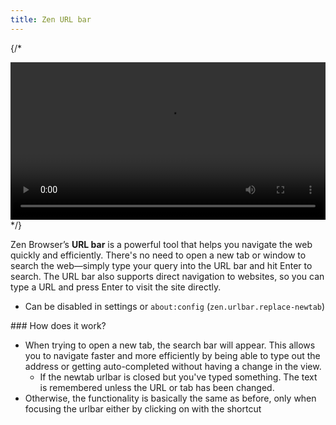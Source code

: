 ```yaml
---
title: Zen URL bar
---
```


{/*
<div align="center">
  <video width="100%" loop autoplay>
    <source src="/assets/user-manual/urlbar/vid.mov" type="video/mp4">
      Your browser does not support the video tag.
    </source>
  </video>
</div>
*/}

Zen Browser’s **URL bar** is a powerful tool that helps you navigate the web quickly and efficiently. There's no need to open a new tab or window to search the web—simply type your query into the URL bar and hit Enter to search. The URL bar also supports direct navigation to websites, so you can type a URL and press Enter to visit the site directly.

- Can be disabled in settings or `about:config` (`zen.urlbar.replace-newtab`)

### How does it work?

- When trying to open a new tab, the search bar will appear. This allows you to navigate faster and more efficiently by being able to type out the address or getting auto-completed without having a change in the view.
  - If the newtab urlbar is closed but you've typed something. The text is remembered unless the URL or tab has been changed.
- Otherwise, the functionality is basically the same as before, only when focusing the urlbar either by clicking on with the shortcut

